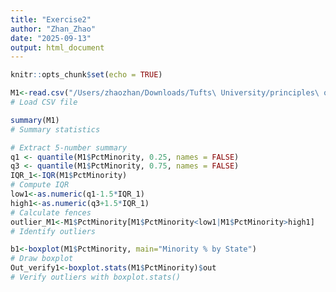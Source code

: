 ```yaml
---
title: "Exercise2"
author: "Zhan_Zhao"
date: "2025-09-13"
output: html_document
---
```


```r
knitr::opts_chunk$set(echo = TRUE)
```

```r
M1<-read.csv("/Users/zhaozhan/Downloads/Tufts\ University/principles\ of\ Biostatistics/week2/h2/minorities.csv")
# Load CSV file

```

```r
summary(M1)
# Summary statistics
```

```r
# Extract 5-number summary
q1 <- quantile(M1$PctMinority, 0.25, names = FALSE)
q3 <- quantile(M1$PctMinority, 0.75, names = FALSE)
IQR_1<-IQR(M1$PctMinority)
# Compute IQR
low1<-as.numeric(q1-1.5*IQR_1)
high1<-as.numeric(q3+1.5*IQR_1)
# Calculate fences
outlier_M1<-M1$PctMinority[M1$PctMinority<low1|M1$PctMinority>high1]
# Identify outliers
```

``` r
b1<-boxplot(M1$PctMinority, main="Minority % by State")
# Draw boxplot
Out_verify1<-boxplot.stats(M1$PctMinority)$out
# Verify outliers with boxplot.stats()
```
